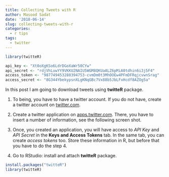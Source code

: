 ```yaml
---
title: Collecting Tweets with R
author: Masood Sadat
date: '2018-06-14'
slug: collecting-tweets-with-r
categories:
  - r tips
tags:
  - twitter
---
```


```r
library(twitteR)

api_key <- "Xt0oXgKSo6LdrDGoXaWr50CYw"
api_secret <- "rdjVhLuwYY9VKKU2NAIU5WGM8QKUaALZ6pMiA0tdhin6i3j5F4"
access_token <- "987749453288394753-cvmDm0t3MhOOEw4PFmDFRqjcvwnSrag"
access_secret <- "8G344YbekypsnXLgKNqGBc7Vx88b5JbLFxHcdf8AZOg5a"
```

In this post I am going to download tweets using **twitteR** package.

1. To being, you have to have a twitter account. If you do not have, create a twitter account on [twitter.com](https://twitter.com).

2. Create a twitter application on [apps.twitter.com](https://apps.twitter.com). There, you have to insert a number of information, see the following screen shot.


3. Once, you created an application, you will have access to _API Key_ and _API Secret_ in the **Keys and Access Tokens** tab. In the same tab, you can create _access tokens_ too. Store these information in R, but before that you have to do the step 4.

4. Go to RStudio: install and attach **twitteR** package.

```r
install.packages("twitteR")
library(twitteR)
```

